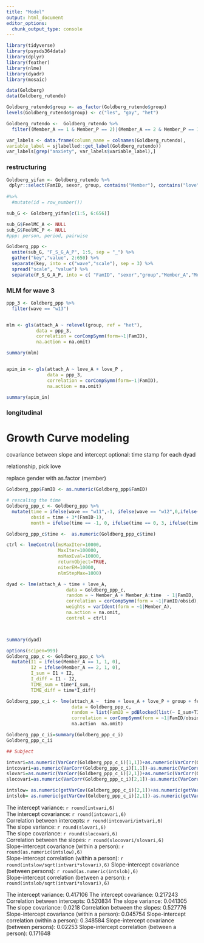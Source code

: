 ```yaml
---
title: "Model"
output: html_document
editor_options: 
  chunk_output_type: console
---
```


```r
library(tidyverse)
library(psysds364data)
library(dplyr)
library(feather)
library(nlme)
library(dyadr)
library(mosaic)
```

```r
data(Goldberg)
data(Goldberg_rutendo)
```


```r
Goldberg_rutendo$group <- as_factor(Goldberg_rutendo$group)
levels(Goldberg_rutendo$group) <- c("les", "gay", "het")

Goldberg_rutendo <-  Goldberg_rutendo %>%
  filter((Member_A == 1 & Member_P == 2)|(Member_A == 2 & Member_P == 1))

var_labels <- data.frame(column_name = colnames(Goldberg_rutendo),
variable_label = sjlabelled::get_label(Goldberg_rutendo))
var_labels[grep("anxiety", var_labels$variable_label),]
```

### restructuring 

```r
Goldberg_yifan <- Goldberg_rutendo %>%
 dplyr::select(FamID, sexor, group, contains("Member"), contains("love"), contains("cnflct"), contains("ambiv"), contains("maint"), contains("seq"), contains("attach"), contains("feel"))
  
#%>%
  #mutate(id = row_number())

sub_G <- Goldberg_yifan[c(1:5, 6:656)]

sub_G$FeelMC_A <- NULL
sub_G$FeelMC_P <- NULL
#ppp: person, period, pairwise

Goldberg_ppp <- 
  unite(sub_G, "F_S_G_A_P", 1:5, sep = "_") %>%
  gather("key","value", 2:650) %>%
  separate(key, into = c("wave","scale"), sep = 3) %>%
  spread("scale", "value") %>%
  separate(F_S_G_A_P, into = c( "FamID", "sexor","group","Member_A","Member_P"), sep = "_") 

```

### MLM for wave 3
```r
ppp_3 <- Goldberg_ppp %>%
  filter(wave == "w13")


mlm <- gls(attach_A ~ relevel(group, ref = "het"), 
           data = ppp_3,
           correlation = corCompSymm(form=~1|FamID),
           na.action = na.omit)

summary(mlm)


apim_in <- gls(attach_A ~ love_A + love_P ,
               data = ppp_3,
               correlation = corCompSymm(form=~1|FamID),
               na.action = na.omit)

summary(apim_in)
```

### longitudinal 
# Growth Curve modeling 

covariance between slope and intercept 
optional: time stamp for each dyad 

relationship, pick love 

replace gender with as.factor (member)

```r

Goldberg_ppp$FamID <- as.numeric(Goldberg_ppp$FamID)

# rescaling the time
Goldberg_ppp_c <- Goldberg_ppp %>%
  mutate(time = ifelse(wave == "w11",-1, ifelse(wave == "w12",0,ifelse(wave == "w13",1,ifelse(wave == "w14",2,NA)))),
         obsid = time + 3*(FamID-1),
         month = ifelse(time == -1, 0, ifelse(time == 0, 3, ifelse(time == 1, 12, ifelse(time == 2, 24, NA)))))

```



```r
Goldberg_ppp_c$time <-  as.numeric(Goldberg_ppp_c$time)

ctrl <- lmeControl(msMaxIter=10000,
                   MaxIter=100000,
                   msMaxEval=10000,
                   returnObject=TRUE,
                   niterEM=10000,
                   nlmStepMax=1000)

dyad <- lme(attach_A ~ time + love_A,
                      data = Goldberg_ppp_c, 
                      random = ~ Member_A + Member_A:time  - 1|FamID,
                      correlation = corCompSymm(form = ~1|FamID/obsid),
                      weights = varIdent(form = ~1|Member_A),
                      na.action = na.omit,
                      control = ctrl)



summary(dyad)

```


```r
options(scipen=999)
Goldberg_ppp_c <- Goldberg_ppp_c %>%
  mutate(I1 = ifelse(Member_A == 1, 1, 0),
         I2 = ifelse(Member_A == 2, 1, 0),
         I_sum = I1 + I2, 
         I_diff = I1 - I2, 
         TIME_sum = time*I_sum, 
         TIME_diff = time*I_diff)

```

```r
Goldberg_ppp_c_i <- lme(attach_A ~  time + love_A + love_P + group + feel_A + feel_P + seq_A + seq_P,
                        data = Goldberg_ppp_c, 
                        random = list(FamID = pdBlocked(list(~ I_sum+TIME_sum-1,~ I_diff+TIME_diff-1))),
                        correlation = corCompSymm(form = ~1|FamID/obsid),
                        na.action  na.omit)

Goldberg_ppp_c_ii=summary(Goldberg_ppp_c_i)
Goldberg_ppp_c_ii

## Subject

intvari=as.numeric(VarCorr(Goldberg_ppp_c_i)[1,1])+as.numeric(VarCorr(Goldberg_ppp_c_i)[3,1]) 
intcovari=as.numeric(VarCorr(Goldberg_ppp_c_i)[1,1])-as.numeric(VarCorr(Goldberg_ppp_c_i)[3,1])
slovari=as.numeric(VarCorr(Goldberg_ppp_c_i)[2,1])+as.numeric(VarCorr(Goldberg_ppp_c_i)[4,1]) 
slocovari=as.numeric(VarCorr(Goldberg_ppp_c_i)[2,1])-as.numeric(VarCorr(Goldberg_ppp_c_i)[4,1])

intslow= as.numeric(getVarCov(Goldberg_ppp_c_i)[2,1])+as.numeric(getVarCov(Goldberg_ppp_c_i)[4,3])
intslob= as.numeric(getVarCov(Goldberg_ppp_c_i)[2,1])-as.numeric(getVarCov(Goldberg_ppp_c_i)[4,3])
```

The intercept variance: `r round(intvari,6)`  
The intercept covariance: `r round(intcovari,6)`  
Correlation between intercepts: `r round(intcovari/intvari,6)`  
The slope variance: `r round(slovari,6)`  
The slope covariance: `r round(slocovari,6)`  
Correlation between the slopes: `r round(slocovari/slovari,6)`  
Slope-intercept covariance (within a person): `r round(as.numeric(intslow),6)`    
Slope-intercept correlation (within a person): `r round(intslow/sqrt(intvari*slovari),6)` 
Slope-intercept covariance (between persons): `r round(as.numeric(intslob),6)`  
Slope-intercept correlation (between a person): `r round(intslob/sqrt(intvari*slovari),6)` 

The intercept variance: 0.417106
The intercept covariance: 0.217243
Correlation between intercepts: 0.520834
The slope variance: 0.041305
The slope covariance: 0.0218
Correlation between the slopes: 0.527776
Slope-intercept covariance (within a person): 0.045754
Slope-intercept correlation (within a person): 0.348584 Slope-intercept covariance (between persons): 0.02253
Slope-intercept correlation (between a person): 0.171648